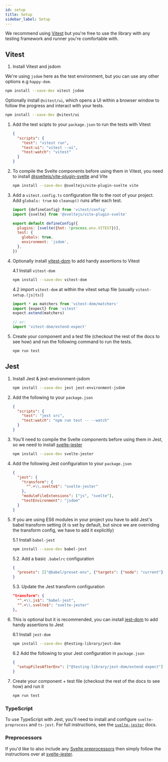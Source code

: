 ```yaml
---
id: setup
title: Setup
sidebar_label: Setup
---
```


We recommend using [Vitest](https://vitest.dev/) but you're free to use the
library with any testing framework and runner you're comfortable with.

## Vitest

1. Install Vitest and jsdom

We're using `jsdom` here as the test environment, but you can use any other
options e.g `happy-dom`.

```bash npm2yarn
npm install --save-dev vitest jsdom
```

Optionally install `@vitest/ui`, which opens a UI within a browser window to
follow the progress and interact with your tests.

```bash npm2yarn
npm install --save-dev @vitest/ui
```

1. Add the test scipts to your `package.json` to run the tests with Vitest

   ```json
   {
     "scripts": {
       "test": "vitest run",
       "test:ui": "vitest --ui",
       "test:watch": "vitest"
     }
   }
   ```

2. To compile the Svelte components before using them in Vitest, you need to
   install
   [@sveltejs/vite-plugin-svelte](https://github.com/sveltejs/vite-plugin-svelte)
   and Vite

   ```bash npm2yarn
   npm install --save-dev @sveltejs/vite-plugin-svelte vite
   ```

3. Add a `vitest.config.ts` configuration file to the root of your project. Add `globals: true` so `cleanup()` runs after each test.

   ```js
   import {defineConfig} from 'vitest/config'
   import {svelte} from '@sveltejs/vite-plugin-svelte'

   export default defineConfig({
     plugins: [svelte({hot: !process.env.VITEST})],
     test: {
       globals: true,
       environment: 'jsdom',
     },
   })
   ```

4. Optionally install [vitest-dom](https://github.com/chaance/vitest-dom) to add
   handy assertions to Vitest

   4.1 Install `vitest-dom`

   ```bash npm2yarn
   npm install --save-dev vitest-dom
   ```

   4.2 import `vitest-dom` at within the vitest setup file (usually
   `vitest-setup.(js|ts)`)

   ```js
   import * as matchers from 'vitest-dom/matchers'
   import {expect} from 'vitest'
   expect.extend(matchers)

   // or:
   import 'vitest-dom/extend-expect'
   ```

5. Create your component and a test file (checkout the rest of the docs to see
   how) and run the following command to run the tests.

   ```bash npm2yarn
   npm run test
   ```

## Jest

1.  Install Jest & jest-environment-jsdom

    ```bash npm2yarn
    npm install --save-dev jest jest-environment-jsdom
    ```

2.  Add the following to your `package.json`

    ```json
    {
      "scripts": {
        "test": "jest src",
        "test:watch": "npm run test -- --watch"
      }
    }
    ```

3.  You'll need to compile the Svelte components before using them in Jest, so
    we need to install
    [svelte-jester](https://github.com/mihar-22/svelte-jester)

    ```bash npm2yarn
    npm install --save-dev svelte-jester
    ```

4.  Add the following Jest configuration to your `package.json`

    ```json
    {
      "jest": {
        "transform": {
          "^.+\\.svelte$": "svelte-jester"
        },
        "moduleFileExtensions": ["js", "svelte"],
        "testEnvironment": "jsdom"
      }
    }
    ```

5.  If you are using ES6 modules in your project you have to add Jest's babel
    transform setting (it is set by default, but since we are overriding the
    transform config, we have to add it explicitly)

    5.1 Install `babel-jest`

    ```bash npm2yarn
    npm install --save-dev babel-jest
    ```

    5.2. Add a basic `.babelrc` configuration

    ```json
    {
      "presets": [["@babel/preset-env", {"targets": {"node": "current"}}]]
    }
    ```

    5.3. Update the Jest transform configuration

    ```json
    "transform": {
      "^.+\\.js$": "babel-jest",
      "^.+\\.svelte$": "svelte-jester"
    },
    ```

6.  This is optional but it is recommended, you can install
    [jest-dom](https://github.com/testing-library/jest-dom) to add handy
    assertions to Jest

    6.1 Install `jest-dom`

    ```bash npm2yarn
    npm install --save-dev @testing-library/jest-dom
    ```

    6.2 Add the following to your Jest configuration in `package.json`

    ```json
    {
      "setupFilesAfterEnv": ["@testing-library/jest-dom/extend-expect"]
    }
    ```

7.  Create your component + test file (checkout the rest of the docs to see how)
    and run it

    ```bash npm2yarn
    npm run test
    ```

### TypeScript

To use TypeScript with Jest, you'll need to install and configure
`svelte-preprocess` and `ts-jest`. For full instructions, see the
[`svelte-jester`](https://github.com/mihar-22/svelte-jester#typescript) docs.

### Preprocessors

If you'd like to also include any
[Svelte preprocessors](https://github.com/sveltejs/svelte-preprocess) then
simply follow the instructions over at
[svelte-jester](https://github.com/mihar-22/svelte-jester#babel).
